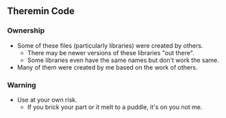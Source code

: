 == Theremin Code ==

=== Ownership ===

* Some of these files (particularly libraries) were created by others.
** There may be newer versions of these libraries "out there".
** Some libraries even have the same names but don't work the same.
* Many of them were created by me based on the work of others.

=== Warning ===

* Use at your own risk.
** If you brick your part or it melt to a puddle, it's on you not me.
